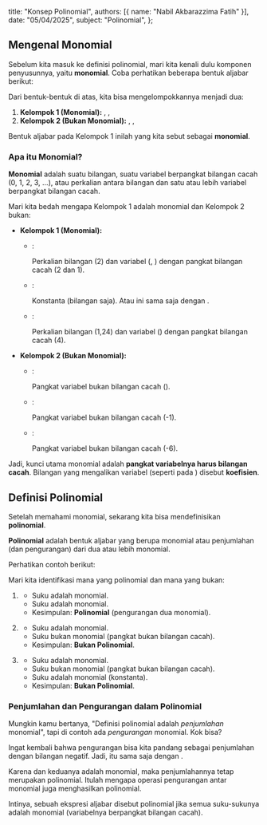   title: "Konsep Polinomial",
  authors: [{ name: "Nabil Akbarazzima Fatih" }],
  date: "05/04/2025",
  subject: "Polinomial",
};

## Mengenal Monomial

Sebelum kita masuk ke definisi polinomial, mari kita kenali dulu komponen penyusunnya, yaitu **monomial**. Coba perhatikan beberapa bentuk aljabar berikut:

<div className="flex flex-col gap-4">
  <BlockMath math="\sqrt[3]{p} \quad \text{(bukan monomial)}" />
  <BlockMath math="2x^2y \quad \text{(monomial)}" />
  <BlockMath math="-8 \quad \text{(monomial)}" />
  <BlockMath math="\frac{2}{m} \quad \text{(bukan monomial)}" />
  <BlockMath math="1,24k^4 \quad \text{(monomial)}" />
  <BlockMath math="5a^{-6} \quad \text{(bukan monomial)}" />
</div>

Dari bentuk-bentuk di atas, kita bisa mengelompokkannya menjadi dua:

1.  **Kelompok 1 (Monomial):** <InlineMath math="2x^2y" />, <InlineMath math="-8" />, <InlineMath math="1,24k^4" />
2.  **Kelompok 2 (Bukan Monomial):** <InlineMath math="\sqrt[3]{p}" />, <InlineMath math="\frac{2}{m}" />, <InlineMath math="5a^{-6}" />

Bentuk aljabar pada Kelompok 1 inilah yang kita sebut sebagai **monomial**.

### Apa itu Monomial?

**Monomial** adalah suatu bilangan, suatu variabel berpangkat bilangan cacah (0, 1, 2, 3, ...), atau perkalian antara bilangan dan satu atau lebih variabel berpangkat bilangan cacah.

Mari kita bedah mengapa Kelompok 1 adalah monomial dan Kelompok 2 bukan:

- **Kelompok 1 (Monomial):**

  - <InlineMath math="2x^2y" />:

    Perkalian bilangan (2) dan variabel (<InlineMath math="x" />, <InlineMath math="y" />) dengan pangkat bilangan cacah (2 dan 1).

  - <InlineMath math="-8" />:

    Konstanta (bilangan saja). Atau ini sama saja dengan <InlineMath math="-8x^0" />.

  - <InlineMath math="1,24k^4" />:

    Perkalian bilangan (1,24) dan variabel (<InlineMath math="k" />) dengan pangkat bilangan cacah (4).

- **Kelompok 2 (Bukan Monomial):**

  - <InlineMath math="\sqrt[3]{p} = p^{1/3}" />:

    Pangkat variabel <InlineMath math="p" /> bukan bilangan cacah (<InlineMath math="1/3" />).

  - <InlineMath math="\frac{2}{m} = 2m^{-1}" />:

    Pangkat variabel <InlineMath math="m" /> bukan bilangan cacah (-1).

  - <InlineMath math="5a^{-6} = 5a^{-6}" />:

    Pangkat variabel <InlineMath math="a" /> bukan bilangan cacah (-6).

Jadi, kunci utama monomial adalah **pangkat variabelnya harus bilangan cacah**. Bilangan yang mengalikan variabel (seperti <InlineMath math="2" /> pada <InlineMath math="2x^2y" />) disebut **koefisien**.

## Definisi Polinomial

Setelah memahami monomial, sekarang kita bisa mendefinisikan **polinomial**.

**Polinomial** adalah bentuk aljabar yang berupa monomial atau penjumlahan (dan pengurangan) dari dua atau lebih monomial.

Perhatikan contoh berikut:

<div className="flex flex-col gap-4">
  <BlockMath math="4x^3y - 3x^2" />
  <BlockMath math="x + 2\sqrt{x}" />
  <BlockMath math="2x^3 - 5x^{-2} + 1" />
</div>

Mari kita identifikasi mana yang polinomial dan mana yang bukan:

1. <InlineMath math="4x^3y - 3x^2" />

   - Suku <InlineMath math="4x^3y" /> adalah monomial.
   - Suku <InlineMath math="-3x^2" /> adalah monomial.
   - Kesimpulan: **Polinomial** (pengurangan dua monomial).

2. <InlineMath math="x + 2\sqrt{x}" />

   - Suku <InlineMath math="x" /> adalah monomial.
   - Suku <InlineMath math="2\sqrt{x} = 2x^{1/2}" /> bukan monomial (pangkat bukan bilangan cacah).
   - Kesimpulan: **Bukan Polinomial**.

3. <InlineMath math="2x^3 - 5x^{-2} + 1" />

   - Suku <InlineMath math="2x^3" /> adalah monomial.
   - Suku <InlineMath math="-5x^{-2}" /> bukan monomial (pangkat bukan bilangan cacah).
   - Suku <InlineMath math="1" /> adalah monomial (konstanta).
   - Kesimpulan: **Bukan Polinomial**.

### Penjumlahan dan Pengurangan dalam Polinomial

Mungkin kamu bertanya, "Definisi polinomial adalah _penjumlahan_ monomial", tapi di contoh <InlineMath math="4x^3y - 3x^2" /> ada _pengurangan_ monomial. Kok bisa?

Ingat kembali bahwa pengurangan bisa kita pandang sebagai penjumlahan dengan bilangan negatif. Jadi, <InlineMath math="4x^3y - 3x^2" /> itu sama saja dengan <InlineMath math="4x^3y + (-3x^2)" />.

Karena <InlineMath math="4x^3y" /> dan <InlineMath math="-3x^2" /> keduanya adalah monomial, maka penjumlahannya tetap merupakan polinomial. Itulah mengapa operasi pengurangan antar monomial juga menghasilkan polinomial.

Intinya, sebuah ekspresi aljabar disebut polinomial jika semua suku-sukunya adalah monomial (variabelnya berpangkat bilangan cacah).
